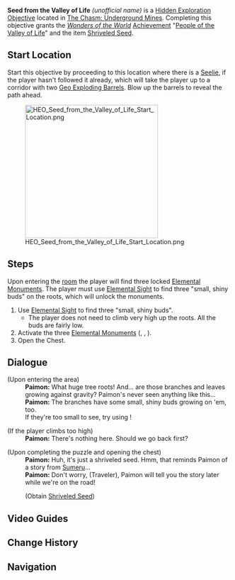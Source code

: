 {{Hidden Exploration Objectives Infobox
|image      = HEO Seed from the Valley of Life.png
|type       = Unordered
|region     = Liyue
|area       = The Chasm: Underground Mines
|loc        = [[The Chasm: Underground Mines]]
|characters = Paimon; Traveler
}}
'''Seed from the Valley of Life''' ''(unofficial name)'' is a [[Hidden Exploration Objective]] located in [[The Chasm: Underground Mines]]. Completing this objective grants the ''[[Wonders of the World]]'' [[Achievement]] "[[People of the Valley of Life]]" and the item [[Shriveled Seed]].

==Start Location==
Start this objective by proceeding to this location where there is a [[Seelie]], if the player hasn't followed it already, which will take the player up to a corridor with two [[Exploding Barrel|Geo Exploding Barrels]]. Blow up the barrels to reveal the path ahead.

[[File:HEO Seed from the Valley of Life Start Location.png|300px]]

==Steps==
Upon entering the [[Roots of the Valley of Life|room]] the player will find three locked [[Elemental Monument]]s. The player must use [[Elemental Sight]] to find three "small, shiny buds" on the roots, which will unlock the monuments.
# Use [[Elemental Sight]] to find three "small, shiny buds".
#* The player does not need to climb very high up the roots. All the buds are fairly low.
# Activate the three [[Elemental Monument]]s ({{Anemo}}, {{Geo}}, {{Electro}}).
# Open the Chest.

==Dialogue==
{{Dialogue start}}
;(Upon entering the area)
:'''Paimon:''' What huge tree roots! And... are those branches and leaves growing against gravity? Paimon's never seen anything like this...
:'''Paimon:''' The branches have some small, shiny buds growing on 'em, too.<br />If they're too small to see, try using {{Color|buzzword|Elemental Sight}}!

;(If the player climbs too high)
:'''Paimon:''' There's nothing here. Should we go back first?

;(Upon completing the puzzle and opening the chest)
:'''Paimon:''' Huh, it's just a shriveled seed. Hmm, that reminds Paimon of a story from [[Sumeru]]...
:'''Paimon:''' Don't worry, (Traveler), Paimon will tell you the story later while we're on the road!
:;(Obtain [[Shriveled Seed]])
{{Dialogue end}}

==Video Guides==
{{EVT
|video1   = Cw6g4LEx1dE
|caption1 = People Of The Valley Of Life Secret Achievement

|video2   = https://youtu.be/73o1tXKI5yU
|caption2 = Seed from the Valley of Life Guide
}}

==Change History==
{{Change History|2.6}}

==Navigation==
{{Hidden Exploration Objective Navbox|Unordered}}